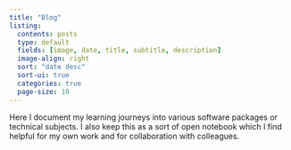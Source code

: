 ---
title: "Blog"
listing:
  contents: posts
  type: default
  fields: [image, date, title, subtitle, description]
  image-align: right
  sort: "date desc"
  sort-ui: true
  categories: true
  page-size: 10
---

Here I document my learning journeys into various software packages or technical subjects.
I also keep this as a sort of open notebook which I find helpful for my own work and for collaboration with colleagues.